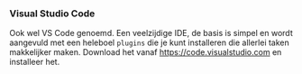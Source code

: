 ### Visual Studio Code

Ook wel VS Code genoemd. Een veelzijdige IDE, de basis is simpel en wordt aangevuld met een heleboel
`plugins` die je kunt installeren die allerlei taken makkelijker maken.
Download het vanaf [https://code.visualstudio.com](https://code.visualstudio.com/)
en installeer het. 
